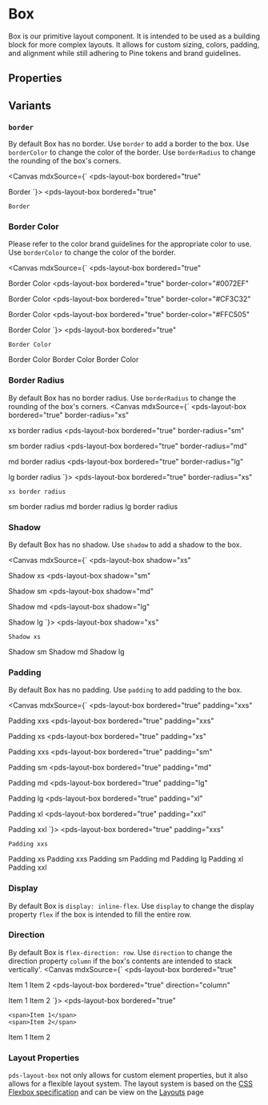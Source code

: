 
<Meta of={stories} />

# Box
Box is our primitive layout component. It is intended to be used as a building block for more complex layouts. It allows for custom sizing, colors, padding, and alignment while still adhering to Pine tokens and brand guidelines.

## Properties

<ArgTypes of={stories} />

## Variants

### `border`
By default Box has no border. Use `border` to add a border to the box. Use `borderColor` to change the color of the border. Use `borderRadius` to change the rounding of the box's corners.

<Canvas mdxSource={`
<pds-layout-box
  bordered="true"
>
  Border
</pds-layout-box>
`}>
  <pds-layout-box
    bordered="true"
  >
    Border
  </pds-layout-box>
</Canvas>

### Border Color
Please refer to the color brand guidelines for the appropriate color to use. Use `borderColor` to change the color of the border.

<Canvas mdxSource={`
<pds-layout-box
  bordered="true"
>
  Border Color
</pds-layout-box>
<pds-layout-box
  bordered="true"
  border-color="#0072EF"
>
  Border Color
</pds-layout-box>
<pds-layout-box
  bordered="true"
  border-color="#CF3C32"
>
  Border Color
</pds-layout-box>
<pds-layout-box
  bordered="true"
  border-color="#FFC505"
>
  Border Color
</pds-layout-box>
`}>
  <pds-layout-box
    bordered="true"
  >
    Border Color
  </pds-layout-box>
  <pds-layout-box
    bordered="true"
    border-color="#0072EF"
  >
    Border Color
  </pds-layout-box>
  <pds-layout-box
    bordered="true"
    border-color="#CF3C32"
  >
    Border Color
  </pds-layout-box>
  <pds-layout-box
    bordered="true"
    border-color="#FFC505"
  >
    Border Color
  </pds-layout-box>
</Canvas>

### Border Radius
By default Box has no border radius. Use `borderRadius` to change the rounding of the box's corners.
<Canvas mdxSource={`
<pds-layout-box
  bordered="true"
  border-radius="xs"
>
  xs border radius
</pds-layout-box>
<pds-layout-box
  bordered="true"
  border-radius="sm"
>
  sm border radius
</pds-layout-box>
<pds-layout-box
  bordered="true"
  border-radius="md"
>
  md border radius
</pds-layout-box>
<pds-layout-box
  bordered="true"
  border-radius="lg"
>
  lg border radius
</pds-layout-box>
`}>
  <pds-layout-box
    bordered="true"
    border-radius="xs"
  >
    xs border radius
  </pds-layout-box>
  <pds-layout-box
    bordered="true"
    border-radius="sm"
  >
    sm border radius
  </pds-layout-box>
  <pds-layout-box
    bordered="true"
    border-radius="md"
  >
    md border radius
  </pds-layout-box>
  <pds-layout-box
    bordered="true"
    border-radius="lg"
  >
    lg border radius
  </pds-layout-box>
</Canvas>

### Shadow
By default Box has no shadow. Use `shadow` to add a shadow to the box. 

<Canvas mdxSource={`
<pds-layout-box
  shadow="xs"
>
  Shadow xs
</pds-layout-box>
<pds-layout-box
  shadow="sm"
>
  Shadow sm
</pds-layout-box>
<pds-layout-box
  shadow="md"
>
  Shadow md
</pds-layout-box>
<pds-layout-box
  shadow="lg"
>
  Shadow lg
</pds-layout-box>
`}>
  <pds-layout-box
    shadow="xs"
  >
    Shadow xs
  </pds-layout-box>
  <pds-layout-box
    shadow="sm"
  >
    Shadow sm
  </pds-layout-box>
  <pds-layout-box
    shadow="md"
  >
    Shadow md
  </pds-layout-box>
  <pds-layout-box
    shadow="lg"
  >
    Shadow lg
  </pds-layout-box>
</Canvas>

### Padding
By default Box has no padding. Use `padding` to add padding to the box.

<Canvas mdxSource={`
<pds-layout-box
  bordered="true"
  padding="xxs"
>
  Padding xxs
</pds-layout-box>
<pds-layout-box
  bordered="true"
  padding="xxs"
>
  Padding xs
</pds-layout-box>
<pds-layout-box
  bordered="true"
  padding="xs"
>
  Padding xxs
</pds-layout-box>
<pds-layout-box
  bordered="true"
  padding="sm"
>
  Padding sm
</pds-layout-box>
<pds-layout-box
  bordered="true"
  padding="md"
>
  Padding md
</pds-layout-box>
<pds-layout-box
  bordered="true"
  padding="lg"
>
  Padding lg
</pds-layout-box>
<pds-layout-box
  bordered="true"
  padding="xl"
>
  Padding xl
</pds-layout-box>
<pds-layout-box
  bordered="true"
  padding="xxl"
>
  Padding xxl
</pds-layout-box>
`}>
  <pds-layout-box
    bordered="true"
    padding="xxs"
  >
    Padding xxs
  </pds-layout-box>
  <pds-layout-box
    bordered="true"
    padding="xxs"
  >
    Padding xs
  </pds-layout-box>
  <pds-layout-box
    bordered="true"
    padding="xs"
  >
    Padding xxs
  </pds-layout-box>
  <pds-layout-box
    bordered="true"
    padding="sm"
  >
    Padding sm
  </pds-layout-box>
  <pds-layout-box
    bordered="true"
    padding="md"
  >
    Padding md
  </pds-layout-box>
  <pds-layout-box
    bordered="true"
    padding="lg"
  >
    Padding lg
  </pds-layout-box>
  <pds-layout-box
    bordered="true"
    padding="xl"
  >
    Padding xl
  </pds-layout-box>
  <pds-layout-box
    bordered="true"
    padding="xxl"
  >
    Padding xxl
  </pds-layout-box>
</Canvas>

### Display
By default Box is `display: inline-flex`. Use `display` to change the display property `flex` if the box is intended to fill the entire row.

### Direction
By default Box is `flex-direction: row`. Use `direction` to change the direction property `column` if the box's contents are intended to stack vertically'.
<Canvas mdxSource={`
<pds-layout-box
  bordered="true"
>
  <span>Item 1</span>
  <span>Item 2</span>
</pds-layout-box>
<pds-layout-box
  bordered="true"
  direction="column"
>
  <span>Item 1</span>
  <span>Item 2</span>
</pds-layout-box>
`}>
  <pds-layout-box
    bordered="true"
  >
    <span>Item 1</span>
    <span>Item 2</span>
  </pds-layout-box>
  <pds-layout-box
    bordered="true"
    direction="column"
  >
    <span>Item 1</span>
    <span>Item 2</span>
  </pds-layout-box>
</Canvas>


### Layout Properties
`pds-layout-box` not only allows for custom element properties, but it also allows for a flexible layout system. The layout system is based on the [CSS Flexbox specification](https://drafts.csswg.org/css-flexbox/) and can be view on the [Layouts](/docs/foundations-layout--docs) page


